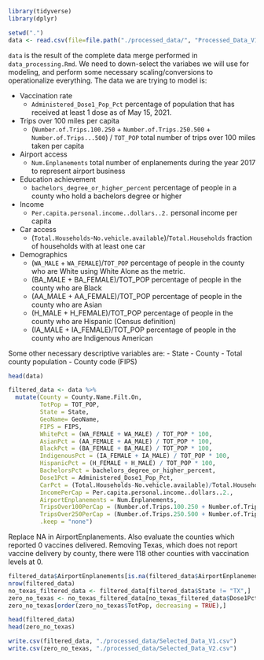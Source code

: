 

```r
library(tidyverse)
library(dplyr)
```

```r
setwd(".")
data <- read.csv(file=file.path("./processed_data/", "Processed_Data_V1.csv"))
````

`data` is the result of the complete data merge performed in `data_processing.Rmd`. We need to down-select the variabes we will use for modeling, and perform some necessary scaling/conversions to operationalize everything. The data we are trying to model is:

- Vaccination rate
  - `Administered_Dose1_Pop_Pct` percentage of population that has received at least 1 dose as of May 15, 2021. 
- Trips over 100 miles per capita
  - (`Number.of.Trips.100.250` + `Number.of.Trips.250.500` + `Number.of.Trips...500`) / `TOT_POP` total number of trips over 100 miles taken per capita
- Airport access
  - `Num.Enplanements` total number of enplanements during the year 2017 to represent airport business
- Education achievement
  - `bachelors_degree_or_higher_percent` percentage of people in a county who hold a bachelors degree or higher
- Income
  - `Per.capita.personal.income..dollars..2.` personal income per capita
- Car access
  - (`Total.Households`-`No.vehicle.available`)/`Total.Households` fraction of households with at least one car
- Demographics
  - (`WA_MALE` + `WA_FEMALE`)/`TOT_POP` percentage of people in the county who are White using White Alone as the metric. 
  - (BA_MALE + BA_FEMALE)/TOT_POP percentage of people in the county who are Black
  - (AA_MALE + AA_FEMALE)/TOT_POP percentage of people in the county who are Asian
  - (H_MALE + H_FEMALE)/TOT_POP percentage of people in the county who are Hispanic (Census definition)
  - (IA_MALE + IA_FEMALE)/TOT_POP percentage of people in the county who are Indigenous American

Some other necessary descriptive variables are:
- State
- County
- Total county population
- County code (FIPS) 

```r
head(data)
```
```r
filtered_data <- data %>%
  mutate(County = County.Name.Filt.On, 
         TotPop = TOT_POP, 
         State = State, 
         GeoName= GeoName, 
         FIPS = FIPS,
         WhitePct = (WA_FEMALE + WA_MALE) / TOT_POP * 100,
         AsianPct = (AA_FEMALE + AA_MALE) / TOT_POP * 100,
         BlackPct = (BA_FEMALE + BA_MALE) / TOT_POP * 100,
         IndigenousPct = (IA_FEMALE + IA_MALE) / TOT_POP * 100,
         HispanicPct = (H_FEMALE + H_MALE) / TOT_POP * 100,
         BachelorsPct = bachelors_degree_or_higher_percent, 
         Dose1Pct = Administered_Dose1_Pop_Pct, 
         CarPct = (Total.Households-No.vehicle.available)/Total.Households * 100, 
         IncomePerCap = Per.capita.personal.income..dollars..2., 
         AirportEnplanements = Num.Enplanements, 
         TripsOver100PerCap = (Number.of.Trips.100.250 + Number.of.Trips.250.500 + Number.of.Trips...500) / TOT_POP, 
         TripsOver250PerCap = (Number.of.Trips.250.500 + Number.of.Trips...500) / TOT_POP,
         .keep = "none")
```

Replace NA in AirportEnplanements. Also evaluate the counties which reported 0 vaccines delivered. 
Removing Texas, which does not report vaccine delivery by county, there were 118 other counties with vaccination levels at 0. 
```r
filtered_data$AirportEnplanements[is.na(filtered_data$AirportEnplanements)] <- 0
nrow(filtered_data)
no_texas_filtered_data <- filtered_data[filtered_data$State != "TX",]
zero_no_texas <- no_texas_filtered_data[no_texas_filtered_data$Dose1Pct==0,]
zero_no_texas[order(zero_no_texas$TotPop, decreasing = TRUE),]
```

```r
head(filtered_data)
head(zero_no_texas)
```

```r
write.csv(filtered_data, "./processed_data/Selected_Data_V1.csv")
write.csv(zero_no_texas, "./processed_data/Selected_Data_V2.csv")

```

